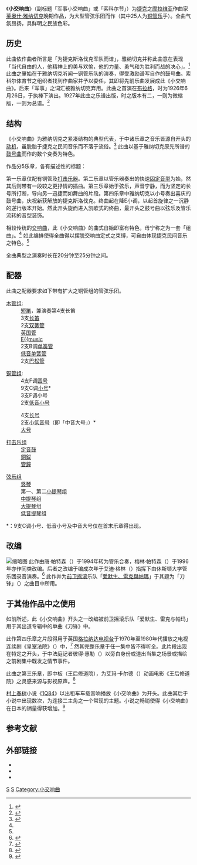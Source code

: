 {{NoteTA|G1=Music}}
{{Infobox musical composition
|name               = 小交响曲
|subtitle           = 「军事小交响曲」<br />「索科尔节」
|composer           = [[莱奥什·雅纳切克|莱奥什·雅纳切克]]
|image              = Leos Janácek (1926).jpg
|image_caption      = 1926年的雅纳切克
|period             = [[后浪漫主义|后浪漫主义]]<ref>{{Cite web|url=https://www.allmusic.com/composition/sinfonietta-for-orchestra-military-sokol-festival-jw-6-18-mc0002658111|title=Sinfonietta for orchestra|website=AllMusic|access-date=2018-04-20|archive-date=2018-06-20|archive-url=https://web.archive.org/web/20180620102140/https://www.allmusic.com/composition/sinfonietta-for-orchestra-military-sokol-festival-jw-6-18-mc0002658111|dead-url=no}}</ref>
|composed           = 1926年
|dedication         = [[捷克斯洛伐克军队|捷克斯洛伐克军队]]
|duration           = 20分钟至25分钟
|movements          = 5
|scoring            = [[管弦乐团|管弦乐团]]
|premiere_date      = {{start date|1926|06|26|df=y}}
|premiere_conductor = {{tsl|en|Václav Talich|瓦茨拉夫·塔利赫}}
|premiere_location  = [[布拉格|布拉格]]
}}
《'''小交响曲'''》（副标题「军事小交响曲」或「索科尔节」）为[[捷克人|捷克]]之[[摩拉维亚|摩拉维亚]]作曲家[[莱奥什·雅那切克|莱奥什·雅纳切克]]晚期作品，为大型管弦乐团而作（其中25人为[[铜管乐|铜管乐]]手）。全曲气氛昂扬，具鲜明之民族色彩。

== 历史 ==
此曲依作曲者所言是「为捷克斯洛伐克军队而谱」，雅纳切克并称此曲意在表现「当代自由的人，他精神上的美与欢愉，他的力量、勇气和为胜利而战的决心」。<ref>{{Cite book|title=Classical Music: The 50 Greatest Composers and Their 1,000 Greatest Works|url=https://archive.org/details/classicalmusic5000goul|last=Goulding|first=Phil G.|date=1992|publisher=Fawcett Columbine|isbn=0449910423|edition=1st|location=New York|pages=[https://archive.org/details/classicalmusic5000goul/page/526 526]|oclc=26159166}}</ref> 此曲之肇始在于雅纳切克听闻一铜管乐队的演奏，得受激励谱写自作的鼓号曲。索科尔体育节之组织者找到作曲家并予以委任，其即将先前乐曲发展成此《小交响曲》。后来「军事」之词汇被雅纳切克弃用。此曲之首演在[[布拉格|布拉格]]，时为1926年6月26日，于{{link-en|瓦茨拉夫·塔利赫|Václav Talich}}执棒下演出。1927年此曲之乐谱出版，时之版本有二，一则为微缩版，一则为总谱。<ref>{{Cite journal|title=Three New Janáček Editions|author=Simeone, Nigel|journal=Notes|volume=76|number=4|date=2020-06|pages=639-644|url=https://muse.jhu.edu/article/757443}}</ref>

== 结构 ==
《小交响曲》为雅纳切克之紧凑结构的典型代表，于中诸乐章之音乐皆源自开头的[[音樂動機|动机]]，虽脱胎于捷克之民间音乐而不落于流俗。<ref name=Xinghai>{{Cite journal|title=浅析亚纳切克《小交响曲》的民族性与个性|author=蓝程宝|journal=星海音乐学院学报|year=2004|number=4|pages=46-48}}</ref> 此曲以基于雅纳切克原先所谱的[[开场小号|鼓号曲]]而作的数个变奏为特色。

作品分5乐章，各有描述性的标题：{{Ordered list|小快板—庄严的快板（鼓号曲）|行板—小快板（[[布尔诺|布尔诺]]的[[斯皮爾博城堡|城堡]]<ref name=Harmonia>{{Cite journal|title=Childhood Complexity and Adult Simplicity in Janáček's Sinfonietta|first=John K.|last=Novak|journal=The Journal of the Graduate Association of Musicologists und Theorists at the University of North Texas|date=2013-05|issue=Special Issue|pages=100-111|url=https://d1wqtxts1xzle7.cloudfront.net/34233827/JANACEK-HARMONIA-FINAL.pdf?1405671326=&response-content-disposition=inline%3B+filename%3DUntangling_Spletna_The_Interaction_of_Ja.pdf&Expires=1607598295&Signature=Zxv9XHefII-13YqMxaUY09L3lDLzaXd7FbdGhu8q41EVbiWdP0OMbipFJNeJ7rKzDrcRu5rDCOITJjTr0DiXG~WEDsTUV7mYjpIYsF78v5Y8SYSuYDauO0whzjyn3vCiSwMBNjbpA-BVFwCY9OaPR7I8Ibg8a4dqR407t5YYuJAHEvsYRSY0glF1OcaP7nbbOYF-LJSU0E3BWYp-3I6OD4UyT0~yxlZQ2NMSPkAYBVd~Fp4hPQW90BjypkoCTNMghqsAU9DgU-i5rO3hzw7ssW957hw27fIsNvlXvITRqpo1uxMsx2aNXFcVPuz-HnHMvyXwe1UpDS4D3rTVROtnbA__&Key-Pair-Id=APKAJLOHF5GGSLRBV4ZA#page=100}}{{Dead link}}</ref>）|中板（布尔诺的[[圣母升天圣殿_(布尔诺)|王后修道院]]）|小快板（通往城堡的街道）|有动态的行板（布尔诺市政厅）|list_style_type=upper-roman}}

第一乐章仅配有铜管及[[打击乐器|打击乐器]]。第二乐章以管乐器奏出的快速[[固定音型|固定音型]]为始，然其后则带有一段较之更抒情的插曲。第三乐章始于弦乐，声音宁静，而为坚定的长号所打断，导向另一迅捷而如舞曲的片段。第四乐章中雅纳切克以小号奏出喜庆的鼓号曲，庆祝新获解放的捷克斯洛伐克。终曲起在降E小调，以起首旋律之一沉静的逆行版本开始。然此开头旋而进入凯歌式的终曲，最开头之鼓号曲以弦乐及管乐流转的音型装饰。

相较传统的[[交响曲|交响曲]]，此《小交响曲》的曲式自始即富有特色，毋宁称之为一套「组曲」。<ref name=Harmonia /> 如此编排使得全曲得以摆脱交响曲定式之束缚，可自由体现捷克民间音乐之特色。<ref name=Xinghai />

全曲典型之演奏时长在20分钟至25分钟之间。

== 配器 ==
此曲之配器要求如下带有扩大之铜管组的管弦乐团。{{Col-begin}}
{{Col-break}}
;[[木管乐器|木管组]]:
:[[短笛|短笛]]，兼演奏第4支长笛
:3支[[长笛|长笛]]
:2支[[双簧管|双簧管]]
:[[英国管|英国管]]
:[[高音單簧管|E{{music]]
:2支B{{music|flat}}调[[单簧管|单簧管]]
:[[低音单簧管|低音单簧管]]
:2支[[巴松管|巴松管]]

;[[铜管乐器|铜管组]]:
:4支F调[[圆号|圆号]]
:9支C调[[小号|小号]]*
:3支F调小号
:2支[[低音小号|低音小号]]
{{Col-break}}
:4支[[长号|长号]]
:2支[[粗管上低音号|小低音号]]（即「中音大号」）*
:[[大号|大号]]

;[[打击乐|打击乐组]]
:[[定音鼓|定音鼓]]
:[[銅鈸|銅鈸]]
:[[管鐘|管鐘]]

;[[弦乐器|弦乐组]]
:[[竖琴|竖琴]]
:第一、第二[[小提琴|小提琴]]组
:[[中提琴|中提琴]]组
:[[大提琴|大提琴]]组
:[[低音提琴|低音提琴]]组
{{Col-break}}
{{Col-end}}*：9支C调小号、低音小号及中音大号仅在首末乐章得出现。

== 改编 ==
[[File:Fanfares_of_the_Sinfonietta,_Janáček's_autograph_score..jpg|缩略图]]
此作由唐·帕特森（{{Lang-en|Don Patterson}}）于1994年转为管乐合奏，梅林·帕特森（{{Lang|en|Merlin Patterson}}）于1996年亦作同类改编。后者之改编于编成次年于艾迪·格林（{{Lang|en|Eddie Green}}）指挥下由休斯顿大学管乐团录音演奏。<ref>{{Cite AV media notes|title=University of Houston Wind Ensemble|people=Green, Eddie (指挥). Patterson Merlin (改编)|url=https://www.amazon.com/Prism-University-Houston-Wind-Ensemble/dp/B0013M2W5A|accessdate=2020-12-10|publisher=Mark Custom Recording Service, Inc}}</ref> 此作并为[[前卫摇滚|前卫摇滚]]乐队「[[愛默生、雷克與帕瑪|愛默生、雷克與帕瑪]]」于其题为「刀锋」（{{Lang|en|''Knife-Edge''}}）之曲目中所用。{{Listen|format=[[Ogg|Ogg]]}}

== 于其他作品中之使用 ==
如前所述，此《小交响曲》开头之一改编被前卫摇滚乐队「爱默生、雷克与帕玛」用于其出道专辑中的单曲《刀锋》中。

此作第四乐章之片段得用于英国[[格拉纳达电视台|格拉纳达电视台]]于1970年至1980年代播放之电视连续剧《皇室法院》（{{Lang|en|''Crown Court''}}）中，<ref>{{Cite news|title=Cambridge Philharmonic Orchestra performs Brahms: A German Requiem|author=Gilroy, John|publisher=Cambridgeshirelive|url=https://www.cambridge-news.co.uk/whats-on/music-nightlife-news/cambridge-philharmonic-orchestra-performs-brahms-12731888|date=2017-03-13|accessdate=2020-12-10|archive-date=2021-01-20|archive-url=https://web.archive.org/web/20210120110114/https://www.cambridge-news.co.uk/whats-on/music-nightlife-news/cambridge-philharmonic-orchestra-performs-brahms-12731888|dead-url=no}}</ref> 然其完整乐章于任一集中皆不得听全。此片段出现在特定之开头，于中法庭记者彼得·惠勒（{{Lang|en|Peter Wheeler}}）以旁白身份或道出当集之场景或描绘之前剧集中既发之情节事件。

此曲之第三乐章，即中板（王后修道院），为艾玛·卡尔德（{{Lang|en|Emma Calder}}）动画电影《王后修道院》之灵感来源与影视原声。<ref>{{Cite book|last=Elsey|first=Eileen|title=In Short: A Guide to Short Film-Making in the Digital Age|date=1995-02-26|publisher=(BFI Modern Classics)|isbn=978-0851708935|url=https://archive.org/details/inshortguidetosh00eile}}</ref>

[[村上春树|村上春树]]小说《[[1Q84|1Q84]]》以出租车车载音响播放《小交响曲》为开头。此曲其后于小说中出现数次，为连接二主角之一个常现的主题。小说之畅销使得《小交响曲》在日本的销量得获增加。<ref>{{Cite web|title=The knock-on effect of Murakami's "1Q84" series|url=http://blog.japantimes.co.jp/japan-pulse/the-knock-on-effect-of-murakami%E2%80%99s-%E2%80%9C1q84%E2%80%9D-series/|accessdate=2013-04-18|author=Morales|first=Daniel|work=The Japan Times presents Japan Pulse|publisher=The Japan Times|archive-date=2017-09-28|archive-url=https://web.archive.org/web/20170928193346/http://blog.japantimes.co.jp/japan-pulse/the-knock-on-effect-of-murakami%E2%80%99s-%E2%80%9C1q84%E2%80%9D-series/|dead-url=yes}}</ref>

== 参考文献 ==
{{Reflist}}

== 外部链接 ==
{{Portal|古典音乐}}

* {{IMSLP|work=Sinfonietta_(Janáček,_Leoš)}}
* {{Cite web|title=雅纳切克 - 小交响曲|url=https://www.sin80.com/work/janacek-sinfonietta|accessdate=|author=|date=|format=|publisher=新芭网|language=}}
* {{Cite AV media|title=Janáček Sinfonietta 4th movement|url=https://www.youtube.com/watch?v=cQYliKhPV2c|medium=YouTube视频|access-date=2020-12-10|archive-date=2021-02-12|archive-url=https://web.archive.org/web/20210212153122/https://www.youtube.com/watch?v=cQYliKhPV2c|dead-url=no}}

[[Category:1926年乐曲|S]]
[[Category:雅纳切克作品|S]]
[[Category:小交响曲|Category:小交响曲]]